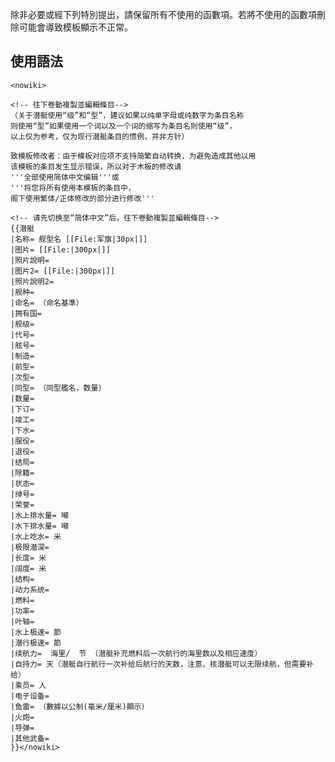 <noinclude>{{Template doc page viewed directly}}</noinclude>
<!-- 請在這條線之下編輯模板的說明文件 -->

除非必要或經下列特別提出，請保留所有不使用的函數項。若將不使用的函數項刪除可能會導致模板顯示不正常。

==使用語法==
<pre><nowiki>

<!-- 往下卷動複製並編輯條目-->
（关于潜艇使用“级”和“型”，建议如果以纯单字母或纯数字为条目名称
则使用“型”如果使用一个词以及一个词的缩写为条目名则使用“级”，
以上仅为参考，仅为现行潜艇条目的惯例，并非方针）

致模板修改者：由于模板对应项不支持简繁自动转换，为避免造成其他以用
该模板的条目发生显示错误，所以对于木板的修改请
'''全部使用简体中文编辑'''或
'''将您将所有使用本模板的条目中，
阁下使用繁体/正体修改的部分进行修改'''

<!-- 请先切换至“简体中文”后，往下卷動複製並編輯條目-->
{{潜艇
|名称= 舰型名 [[File:军旗|30px|]]
|图片= [[File:|300px|]]
|照片說明= 
|图片2= [[File:|300px|]]
|照片說明2= 
|舰种= 
|命名= （命名基準）
|拥有国=
|舰级=
|代号=
|舷号=
|制造=
|前型= 
|次型= 
|同型= （同型艦名，数量）
|数量=
|下订=
|竣工= 
|下水=
|服役=
|退役=
|结局=
|除籍=
|状态=
|绰号=
|荣誉= 
|水上排水量= 噸
|水下排水量= 噸
|水上吃水= 米
|极限潜深= 
|长度= 米
|阔度= 米
|结构=
|动力系统=
|燃料=
|功率=
|叶轴= 
|水上极速= 節
|潜行极速= 節
|续航力=  海里/  节 （潜艇补充燃料后一次航行的海里数以及相应速度）
|自持力= 天（潜艇自行航行一次补给后航行的天数，注意，核潜艇可以无限续航，但需要补给）
|乘员= 人
|电子设备=
|鱼雷= （數據以公制(毫米/厘米)顯示）
|火炮=
|导弹=
|其他武备=
}}</nowiki></pre>